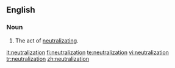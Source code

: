 ==English==

===Noun===
{{en-noun}}

# The act of [[neutralize|neutralizating]].

[[it:neutralization]]
[[fi:neutralization]]
[[te:neutralization]]
[[vi:neutralization]]
[[tr:neutralization]]
[[zh:neutralization]]